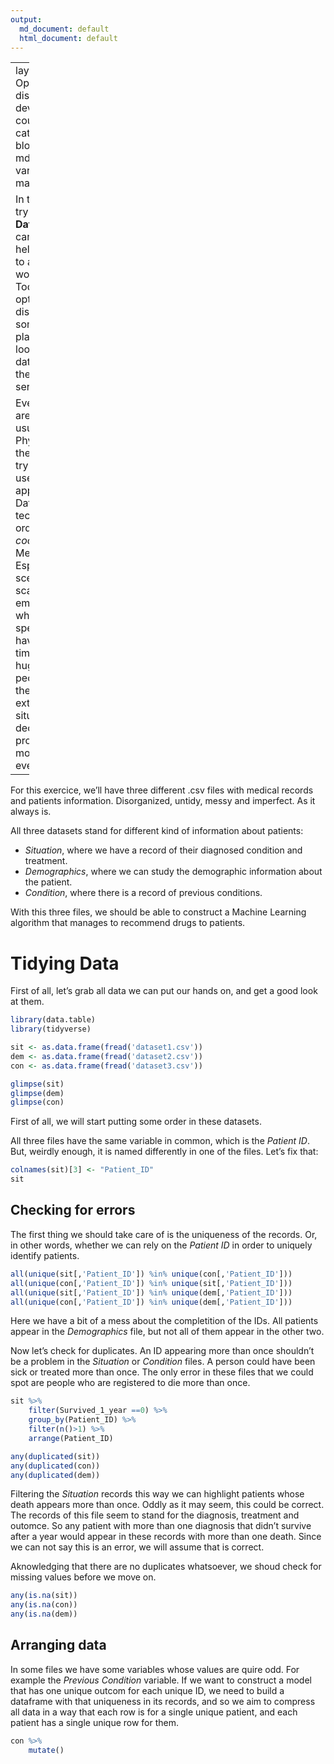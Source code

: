 ```yaml
---
output:
  md_document: default
  html_document: default
---
```

---
layout: post
title: Optimizing drugs distribution in a developing country
categories:
- blog
output:
  md_document:
    variant: markdown_github


In this post I will try exemplify how **Data Science** can be of great help when trying to address real-world problems. Today we'll optimize drugs distribution of some uknown place, just looking at the raw data provided by the medical services in place.

Even though we are not trying to usurpe the role of Physicians in their field, we'll try to show how useful can be the application of Data Science techniques in order to *cooperate* with Medical Services. Especially in scenarios of scarcity or emergency, where medical specialists are having a hard time dealing with huge loads of people in need of their help. In this extreme situations, decision-making processes are more critical than ever.

---


For this exercice, we'll have three different .csv files with medical records and patients information. Disorganized, untidy, messy and imperfect. As it always is.

All three datasets stand for different kind of information about patients:

- *Situation*, where we have a record of their diagnosed condition and treatment.
- *Demographics*, where we can study the demographic information about the patient.
- *Condition*, where there is a record of previous conditions.

With this three files, we should be able to construct a Machine Learning algorithm that manages to recommend drugs to patients.


# Tidying Data

First of all, let's grab all data we can put our hands on, and get a good look at them.


```r
library(data.table)
library(tidyverse)

sit <- as.data.frame(fread('dataset1.csv'))
dem <- as.data.frame(fread('dataset2.csv'))
con <- as.data.frame(fread('dataset3.csv'))

glimpse(sit)
glimpse(dem)
glimpse(con)
```

First of all, we will start putting some order in these datasets.

All three files have the same variable in common, which is the *Patient ID*. But, weirdly enough, it is named differently in one of the files.  Let's fix that:

```r
colnames(sit)[3] <- "Patient_ID"
sit
```


## Checking for errors

The first thing we should take care of is the uniqueness of the records. Or, in other words, whether we can rely on the *Patient ID* in order to uniquely identify patients.

```r
all(unique(sit[,'Patient_ID']) %in% unique(con[,'Patient_ID']))
all(unique(con[,'Patient_ID']) %in% unique(sit[,'Patient_ID']))
all(unique(sit[,'Patient_ID']) %in% unique(dem[,'Patient_ID']))
all(unique(con[,'Patient_ID']) %in% unique(dem[,'Patient_ID']))
```

Here we have a bit of a mess about the completition of the IDs. All patients appear in the *Demographics* file, but not all of them appear in the other two. 

Now let's check for duplicates. An ID appearing more than once shouldn't be a problem in the *Situation* or *Condition* files. A person could have been sick or treated more than once. The only error in these files that we could spot are people who are registered to die more than once.

```r
sit %>% 
	filter(Survived_1_year ==0) %>% 
	group_by(Patient_ID) %>% 
	filter(n()>1) %>% 
	arrange(Patient_ID)

any(duplicated(sit))
any(duplicated(con))
any(duplicated(dem))
```

Filtering the *Situation* records this way we can highlight patients whose death appears more than once. Oddly as it may seem, this could be correct. The records of this file seem to stand for the diagnosis, treatment and outomce. So any patient with more than one diagnosis that didn't survive after a year would appear in these records with more than one death. Since we can not say this is an error, we will assume that is correct.

Aknowledging that there are no duplicates whatsoever, we shoud check for missing values before we move on.

```r
any(is.na(sit))
any(is.na(con))
any(is.na(dem))
```

## Arranging data

In some files we have some variables whose values are quire odd. For example the *Previous Condition* variable. If we want to construct a model that has one unique outcom for each unique ID, we need to build a dataframe with that uniqueness in its records, and so we aim to compress all data in a way that each row is for a single unique patient, and each patient has a single unique row for them.

```r
con %>% 
	mutate()
```
